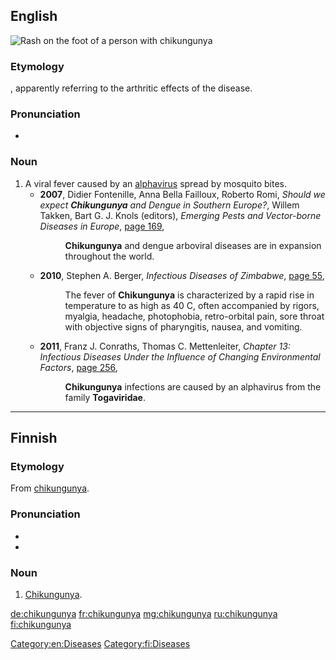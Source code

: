 ==English==
[[File:2012-01-09 Chikungunya on the left feet at The Philippines.jpeg|right|thumb|Rash on the foot of a person with chikungunya]]
{{wikipedia}}

===Etymology===
{{borrowing|kde|chikungunya||that which bends up|lang=en}}, apparently referring to the arthritic effects of the disease.

===Pronunciation===
* {{IPA|/tʃɪkʊŋˈɡʊnjə/}}

===Noun===
{{en-noun|-}}

# A viral fever caused by an [[alphavirus]] spread by mosquito bites.
#* '''2007''', Didier Fontenille, Anna Bella Failloux, Roberto Romi, ''Should we expect '''Chikungunya''' and Dengue in Southern Europe?'', Willem Takken, Bart G. J. Knols (editors), ''Emerging Pests and Vector-borne Diseases in Europe'', [http://books.google.com.au/books?id=BEs_2o58GSkC&pg=PA169&dq=%22chikungunya%22%7C%22chikungunyas%22&hl=en&sa=X&ei=tj1iU7rnJoX28QWkv4GYBQ&redir_esc=y#v=onepage&q=%22chikungunya%22%7C%22chikungunyas%22&f=false page 169],
#*: '''Chikungunya''' and dengue arboviral diseases are in expansion throughout the world.
#* '''2010''', Stephen A. Berger, ''Infectious Diseases of Zimbabwe'', [http://books.google.com.au/books?id=SmofSKBd1iUC&pg=PA55&dq=%22chikungunya%22%7C%22chikungunyas%22&hl=en&sa=X&ei=tj1iU7rnJoX28QWkv4GYBQ&redir_esc=y#v=onepage&q=%22chikungunya%22%7C%22chikungunyas%22&f=false page 55],
#*: The fever of '''Chikungunya''' is characterized by a rapid rise in temperature to as high as 40 C, often accompanied by rigors, myalgia, headache, photophobia, retro-orbital pain, sore throat with objective signs of pharyngitis, nausea, and vomiting.
#* '''2011''', Franz J. Conraths, Thomas C. Mettenleiter, ''Chapter 13: Infectious Diseases Under the Influence of Changing Environmental Factors'', [http://books.google.com.au/books?id=IFy_KhR2D78C&pg=PA256&dq=%22chikungunya%22%7C%22chikungunyas%22&hl=en&sa=X&ei=tj1iU7rnJoX28QWkv4GYBQ&redir_esc=y#v=onepage&q=%22chikungunya%22%7C%22chikungunyas%22&f=false page 256],
#*: '''Chikungunya''' infections are caused by an alphavirus from the family '''Togaviridae'''.

[[Category:en:Diseases]]

----

==Finnish==
{{wikipedia|lang=fi}}

===Etymology===
From {{etyl|en|fi}} [[chikungunya#English|chikungunya]].

===Pronunciation===
* {{IPA|/ˈtʃɪkunˌɡunjɑ/}}
* {{hyphenation|chi|kun|gun|ya|lang=fi}}

===Noun===
{{fi-noun}}

# [[chikungunya#English|Chikungunya]].

[[Category:fi:Diseases]]

[[de:chikungunya]]
[[fr:chikungunya]]
[[mg:chikungunya]]
[[ru:chikungunya]]
[[fi:chikungunya]]